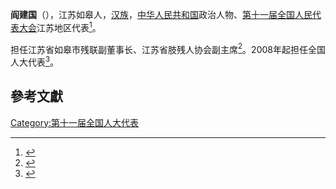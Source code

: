 '''阎建国'''（{{bd|1960年|8月|}}），江苏如皋人，[[汉族|汉族]]，[[中华人民共和国|中华人民共和国]]政治人物、[[第十一届全国人民代表大会|第十一届全国人民代表大会]]江苏地区代表<ref>{{cite web|author=新华网|title=第十一届全国人大代表|url=http://news.xinhuanet.com/ziliao/2008-03/03/content_7708230.htm?node=36628|publisher=新华网|accessdate=2014-01-07|archive-date=2014-01-10|archive-url=https://web.archive.org/web/20140110211415/http://news.xinhuanet.com/ziliao/2008-03/03/content_7708230.htm?node=36628|dead-url=no}}</ref>。

担任江苏省如皋市残联副董事长、江苏省肢残人协会副主席<ref>{{cite news|title=全国人大代表阎建国谈《江苏省残疾人保障条例》|url=http://www.js.chinanews.com/news/2013/0123/52398.html|accessdate=2014-03-21|newspaper=江苏新闻网|archive-date=2014-05-29|archive-url=https://web.archive.org/web/20140529053002/http://www.js.chinanews.com/news/2013/0123/52398.html|dead-url=no}}</ref>。2008年起担任全国人大代表<ref>{{cite news|title=全国人大代表信息-阎建国|url= http://210.82.31.1:8084/delegate/viewDelegate.action?dbid=110833|accessdate=2013-04-05|newspaper=全国人大网|archive-url=https://web.archive.org/web/20140529052420/http://www.npc.gov.cn/delegate/viewDelegate.action?dbid=110833|archive-date=2014-05-29|dead-url=yes}}</ref>。

==參考文獻==
{{reflist}}
[[Category:第十一届全国人大代表|Category:第十一届全国人大代表]]